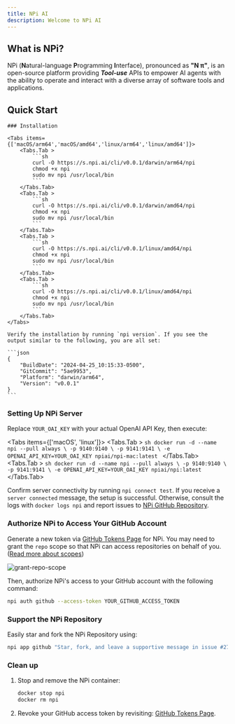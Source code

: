 ```yaml
---
title: NPi AI
description: Welcome to NPi AI
---
```



## What is NPi?

NPi (**N**atural-language **P**rogramming **I**nterface), pronounced as **"N π"**, is an open-source platform providing **_Tool-use_** APIs to empower AI agents with the ability to operate and interact with a diverse array of software tools and applications.

## Quick Start

<Steps>

    ### Installation

    <Tabs items={['macOS/arm64','macOS/amd64','linux/arm64','linux/amd64']}>
        <Tabs.Tab >
            ```sh
            curl -O https://s.npi.ai/cli/v0.0.1/darwin/arm64/npi
            chmod +x npi
            sudo mv npi /usr/local/bin
            ```
        </Tabs.Tab>
        <Tabs.Tab >
            ```sh
            curl -O https://s.npi.ai/cli/v0.0.1/darwin/amd64/npi
            chmod +x npi
            sudo mv npi /usr/local/bin
            ```
        </Tabs.Tab>
        <Tabs.Tab >
            ```sh
            curl -O https://s.npi.ai/cli/v0.0.1/linux/amd64/npi
            chmod +x npi
            sudo mv npi /usr/local/bin
            ```
        </Tabs.Tab>
        <Tabs.Tab >
            ```sh
            curl -O https://s.npi.ai/cli/v0.0.1/linux/amd64/npi
            chmod +x npi
            sudo mv npi /usr/local/bin
            ```
        </Tabs.Tab>
    </Tabs>

    Verify the installation by running `npi version`. If you see the output similar to the following, you are all set:

    ```json
    {
        "BuildDate": "2024-04-25_10:15:33-0500",
        "GitCommit": "5ae9953",
        "Platform": "darwin/arm64",
        "Version": "v0.0.1"
    }
    ```

### Setting Up NPi Server

Replace `YOUR_OAI_KEY` with your actual OpenAI API Key, then execute:

<Tabs items={['macOS', 'linux']}>
    <Tabs.Tab >
        ```sh
        docker run -d --name npi --pull always \
            -p 9140:9140 \
            -p 9141:9141 \
            -e OPENAI_API_KEY=YOUR_OAI_KEY npiai/npi-mac:latest
        ```
    </Tabs.Tab>
    <Tabs.Tab >
        ```sh
        docker run -d --name npi --pull always \
            -p 9140:9140 \
            -p 9141:9141 \
            -e OPENAI_API_KEY=YOUR_OAI_KEY npiai/npi:latest
        ```
    </Tabs.Tab>
</Tabs>


Confirm server connectivity by running `npi connect test`. If you receive a `server connected` message, the setup is successful. Otherwise, consult the logs with `docker logs npi` and report issues to [NPi GitHub Repository](https://github.com/npi-ai/npi/issues/new).

### Authorize NPi to Access Your GitHub Account

Generate a new token via [GitHub Tokens Page](https://github.com/settings/tokens) for NPi. You may need to grant the `repo` scope so that NPi can access repositories on behalf of you. ([Read more about scopes](https://docs.github.com/en/apps/oauth-apps/building-oauth-apps/scopes-for-oauth-apps))

![grant-repo-scope](../assets/github-token-grant-repo.png)

Then, authorize NPi's access to your GitHub account with the following command:

```sh
npi auth github --access-token YOUR_GITHUB_ACCESS_TOKEN
```

### Support the NPi Repository

Easily star and fork the NPi Repository using:

```sh
npi app github "Star, fork, and leave a supportive message in issue #27 of npi-ai/npi"
```

### Clean up
1. Stop and remove the NPi container:
    ```sh
    docker stop npi
    docker rm npi
    ```
2. Revoke your GitHub access token by revisiting: [GitHub Tokens Page](https://github.com/settings/tokens).


</Steps>

